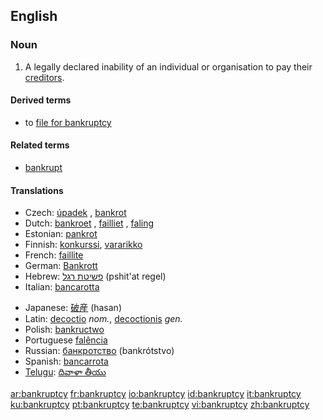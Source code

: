 {{wikipedia}}
==English==

===Noun===
{{en-noun|bankruptcies}}

# A legally declared inability of an individual or organisation to pay their [[creditor]]s.

====Derived terms====
*to [[file for bankruptcy]]

====Related terms====
*[[bankrupt]]

====Translations====
{{trans-top|inability to pay creditors}}
* Czech: [[úpadek]] {{m}}, [[bankrot]] {{m}}
* Dutch: [[bankroet]] {{n}}, [[failliet]] {{n}}, [[faling]] {{f}}
* Estonian: [[pankrot]]
* Finnish: [[konkurssi]], [[vararikko]]
* French: [[faillite]] {{f}}
* German: [[Bankrott]] {{m}}
* Hebrew: [[פשיטת רגל]] (pshit'at regel) {{f}}
* Italian: [[bancarotta]]
{{trans-mid}}
* Japanese: [[破産]] (hasan)
* Latin: [[decoctio]] ''nom.'', [[decoctionis]] ''gen.''
* Polish: [[bankructwo]] {{n}}
* Portuguese [[falência]] {{f}}
* Russian: [[банкротство]] (bankrótstvo) {{n}}
* Spanish: [[bancarrota]] {{f}}
* [[Telugu]]: [[దివాళా తీయు]]
{{trans-bottom}}

[[ar:bankruptcy]]
[[fr:bankruptcy]]
[[io:bankruptcy]]
[[id:bankruptcy]]
[[it:bankruptcy]]
[[ku:bankruptcy]]
[[pt:bankruptcy]]
[[te:bankruptcy]]
[[vi:bankruptcy]]
[[zh:bankruptcy]]